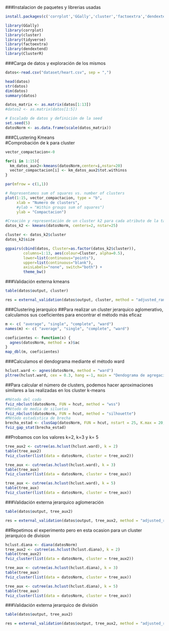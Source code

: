 
###Instalacion de paquetes y librerias usadas
```{r}
install.packages(c('corrplot','GGally','cluster','factoextra','dendextend',"ClusterR"), repos = "http://cran.us.r-project.org")
```

```{r}
library(GGally)
library(corrplot)
library(cluster)
library(tidyverse)  
library(factoextra) 
library(dendextend)
library(ClusterR)
```
###Carga de datos y exploración de los mismos

```{r}

datos<-read.csv("dataset/heart.csv", sep = ",")

head(datos)
str(datos)
dim(datos) 
summary(datos)

datos_matrix <- as.matrix(datos[1:13])
#datos2 <- as.matrix(datos[1:5])
```


```{r}
# Escalado de datos y definición de la seed
set.seed(5)
datosNorm <- as.data.frame(scale(datos_matrix))
```
###CLustering Kmeans    
#Comprobación de k para cluster
```{r}
vector_compactacion<-0

for(i in 1:15){
  km_datos_aux2<-kmeans(datosNorm,center=i,nstar=20)
  vector_compactacion[i] <- km_datos_aux2$tot.withinss
}

par(mfrow = c(1,1))

# Representamos sum of squares vs. number of clusters
plot(1:15, vector_compactacion, type = "b", 
     xlab = "Numero de clusters", 
     #ylab = "Within groups sum of squares")
     ylab = "Compactacion")


```

```{r}
#Creación y representación de un cluster k2 para cada atributo de la tabla
datos_k2 <- kmeans(datosNorm, centers=2, nstar=25)

cluster <- datos_k2$cluster
datos_k2$size

ggpairs(cbind(datos, Cluster=as.factor(datos_k2$cluster)),
        columns=1:13, aes(colour=Cluster, alpha=0.5),
        lower=list(continuous="points"),
        upper=list(continuous="blank"),
        axisLabels="none", switch="both") +
        theme_bw()
```
###Validación externa kmeans

```{r}
table(datos$output, cluster)
```

```{r}
res = external_validation(datos$output, cluster, method = "adjusted_rand_index",summary_stats=TRUE)
```

###Clustering jerarquico
##Para realizar un cluster jerarquico aglomerativo, calculamos sus coeficientes para encontrar el método más eficaz
```{r}
m <- c( "average", "single", "complete", "ward")
names(m) <- c( "average", "single", "complete", "ward")

coeficientes <- function(x) {
  agnes(datosNorm, method = x)$ac
}
map_dbl(m, coeficientes)

```

###Calculamos el dendograma mediante el método ward
```{r}

hclust.ward <- agnes(datosNorm, method = "ward")
pltree(hclust.ward, cex = 0.3, hang =-1, main = "Dendograma de agregación (metodo Ward)")
```
##Para calcular el número de clusters, podemos hacer aproximaciones similares a las realizadas en los cluster k-means
```{r}

#Método del codo
fviz_nbclust(datosNorm, FUN = hcut, method = "wss")
#Método de media de siluetas
fviz_nbclust(datosNorm, FUN = hcut, method = "silhouette")
#Método estadistica de brecha
brecha_estad <- clusGap(datosNorm, FUN = hcut, nstart = 25, K.max = 20, B = 50)
fviz_gap_stat(brecha_estad)
```

##Probamos con los valores k=2, k=3 y k= 5
```{r}

tree_aux2 <- cutree(as.hclust(hclust.ward), k = 2)
table(tree_aux2)
fviz_cluster(list(data = datosNorm, cluster = tree_aux2))

tree_aux <- cutree(as.hclust(hclust.ward), k = 3)
table(tree_aux)
fviz_cluster(list(data = datosNorm, cluster = tree_aux))

tree_aux <- cutree(as.hclust(hclust.ward), k = 5)
table(tree_aux)
fviz_cluster(list(data = datosNorm, cluster = tree_aux))

```

###Validación externa jerarquico aglomeración

```{r}
table(datos$output, tree_aux2)
```

```{r}
res = external_validation(datos$output, tree_aux2, method = "adjusted_rand_index",summary_stats=TRUE)
```
##Repetimos el experimento pero en esta ocasion para un cluster jerarquico de division
```{r}

hclust.diana <- diana(datosNorm)
tree_aux2 <- cutree(as.hclust(hclust.diana), k = 2)
table(tree_aux2)
fviz_cluster(list(data = datosNorm, cluster = tree_aux2))

tree_aux <- cutree(as.hclust(hclust.diana), k = 3)
table(tree_aux)
fviz_cluster(list(data = datosNorm, cluster = tree_aux))

tree_aux <- cutree(as.hclust(hclust.diana), k = 5)
table(tree_aux)
fviz_cluster(list(data = datosNorm, cluster = tree_aux))
```

###Validación externa jerarquico de división

```{r}
table(datos$output, tree_aux2)
```

```{r}
res = external_validation(datos$output, tree_aux2, method = "adjusted_rand_index",summary_stats=TRUE)
```

